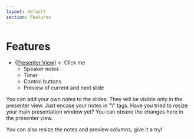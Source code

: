```yaml
---
layout: default
section: Features
---
```


# Features

-   {<a href="/presenter" target="_blank">Presenter View</a>} \<- Click me
    -   Speaker notes
    -   Timer
    -   Control buttons
    -   Preview of current and next slide

<Note>
    You can add your own notes to the slides. They will be visible only in the
    presenter view. Just encase your notes in "\<Note>" tags.
</Note>

<Note>
    Have you tried to resize your main presentation window yet? You can obsere
    the changes here in the presenter view.
</Note>

<Note>You can also resize the notes and preview columns, give it a try!</Note>

<SlideControl />

<Navbar />
